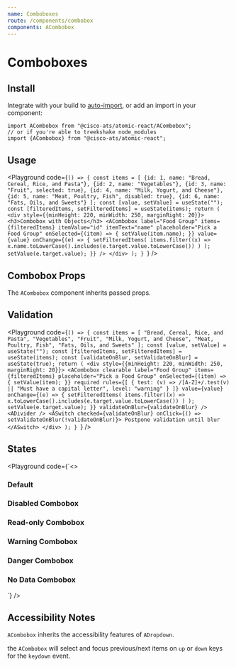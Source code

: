 ```yaml
---
name: Comboboxes
route: /components/combobox
components: ACombobox
---
```



# Comboboxes

## Install

Integrate with your build to [auto-import](?path=/docs/getting-started--page#integrating), or add an import in your component:

```
import ACombobox from "@cisco-ats/atomic-react/ACombobox";
// or if you're able to treekshake node_modules
import {ACombobox} from "@cisco-ats/atomic-react";
```

## Usage

<Playground
  code={`() => {
  const items = [
    {id: 1, name: "Bread, Cereal, Rice, and Pasta"},
    {id: 2, name: "Vegetables"},
    {id: 3, name: "Fruit", selected: true},
    {id: 4, name: "Milk, Yogurt, and Cheese"},
    {id: 5, name: "Meat, Poultry, Fish", disabled: true},
    {id: 6, name: "Fats, Oils, and Sweets"}
  ];
  const [value, setValue] = useState("");
  const [filteredItems, setFilteredItems] = useState(items);
  return (
    <div style={{minHeight: 220, minWidth: 250, marginRight: 20}}>
      <h3>Combobox with Objects</h3>
      <ACombobox
        label="Food Group"
        items={filteredItems}
        itemValue="id"
        itemText="name"
        placeholder="Pick a Food Group"
        onSelected={(item) => {
          setValue(item.name);
        }}
        value={value}
        onChange={(e) => {
          setFilteredItems(
            items.filter((x) =>
              x.name.toLowerCase().includes(e.target.value.toLowerCase())
            )
          );
          setValue(e.target.value);
        }}
      />
    </div>
  );
}
`}
/>

## Combobox Props

The `ACombobox` component inherits passed props.

<Props of="ACombobox" />

## Validation

<Playground
  code={`() => {
  const items = [
    "Bread, Cereal, Rice, and Pasta",
    "Vegetables",
    "Fruit",
    "Milk, Yogurt, and Cheese",
    "Meat, Poultry, Fish",
    "Fats, Oils, and Sweets"
  ];
  const [value, setValue] = useState("");
  const [filteredItems, setFilteredItems] = useState(items);
  const [validateOnBlur, setValidateOnBlur] = useState(true);
  return (
    <div style={{minHeight: 220, minWidth: 250, marginRight: 20}}>
      <ACombobox
        clearable
        label="Food Group"
        items={filteredItems}
        placeholder="Pick a Food Group"
        onSelected={(item) => {
          setValue(item);
        }}
        required
        rules={[
          {
            test: (v) => /[A-Z]+/.test(v) || "Must have a capital letter",
            level: "warning"
          }
        ]}
        value={value}
        onChange={(e) => {
          setFilteredItems(
            items.filter((x) =>
              x.toLowerCase().includes(e.target.value.toLowerCase())
            )
          );
          setValue(e.target.value);
        }}
        validateOnBlur={validateOnBlur}
      />
      <ADivider />
      <ASwitch
        checked={validateOnBlur}
        onClick={() => setValidateOnBlur(!validateOnBlur)}>
        Postpone validation until blur
      </ASwitch>
    </div>
  );
}
`}
/>

## States

<Playground
  code={`<>
  <div style={{minHeight: 220, minWidth: 250, marginRight: 20}}>
    <h3>Default</h3>
    <ACombobox
      clearable
      label="Food Group"
      items={[
        "Bread, Cereal, Rice, and Pasta",
        "Vegetables",
        "Fruit",
        "Milk, Yogurt, and Cheese",
        "Meat, Poultry, Fish",
        "Fats, Oils, and Sweets"
      ]}
      placeholder="Pick a Food Group"
      hint="Hint: Clearable"
    />
  </div>
  <div style={{minHeight: 220, minWidth: 250, marginRight: 20}}>
    <h3>Disabled Combobox</h3>
    <ACombobox
      disabled
      label="Food Group"
      placeholder="Pick a Food Group"
      hint="Hint: Disabled"
    />
  </div>
  <div style={{minHeight: 220, minWidth: 250, marginRight: 20}}>
    <h3>Read-only Combobox</h3>
    <ACombobox
      readOnly
      label="Food Group"
      placeholder="Pick a Food Group"
      hint="Hint: Read-only"
    />
  </div>
  <div style={{minHeight: 220, minWidth: 250, marginRight: 20}}>
    <h3>Warning Combobox</h3>
    <ACombobox
      label="Food Group"
      placeholder="Pick a Food Group"
      hint="Hint: Warning"
      validationState="warning"
    />
  </div>
  <div style={{minHeight: 220, minWidth: 250, marginRight: 20}}>
    <h3>Danger Combobox</h3>
    <ACombobox
      label="Food Group"
      placeholder="Pick a Food Group"
      hint="Hint: Danger"
      validationState="danger"
    />
  </div>
  <div style={{minHeight: 220, minWidth: 250, marginRight: 20}}>
    <h3>No Data Combobox</h3>
    <ACombobox
      label="Food Group"
      placeholder="Pick a Food Group"
      noDataContent="Check again when we restock!"
      hint="Hint: No Data"
    />
  </div>
</>
`}
/>

## Accessibility Notes

`ACombobox` inherits the accessibility features of `ADropdown`.

the `ACombobox` will select and focus previous/next items on `up` or `down` keys for the `keydown` event.
